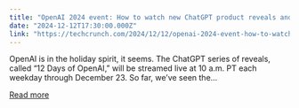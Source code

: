 ```yaml
---
title: "OpenAI 2024 event: How to watch new ChatGPT product reveals and demos"
date: "2024-12-12T17:30:00.000Z"
link: "https://techcrunch.com/2024/12/12/openai-2024-event-how-to-watch-new-chatgpt-product-reveals-and-demos/"
---
```


OpenAI is in the holiday spirit, it seems. The ChatGPT series of reveals, called “12 Days of OpenAI,” will be streamed live at 10 a.m. PT each weekday through December 23. So far, we&#8217;ve seen the...

[Read more](https://techcrunch.com/2024/12/12/openai-2024-event-how-to-watch-new-chatgpt-product-reveals-and-demos/)
